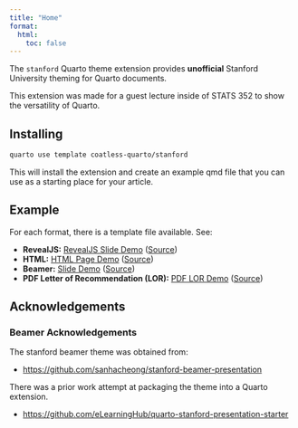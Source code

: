 ```yaml
---
title: "Home"
format: 
  html:
    toc: false
---
```


The `stanford` Quarto theme extension provides **unofficial** Stanford University theming for Quarto documents. 

:::{.callout-note}
This extension was made for a guest lecture inside of STATS 352 to show the versatility of Quarto.
:::

## Installing

```bash
quarto use template coatless-quarto/stanford
```

This will install the extension and create an example qmd file that you can use as a starting place for your article.

## Example

For each format, there is a template file available. See:

- **RevealJS:** [RevealJS Slide Demo](demos/template-revealjs.qmd) ([Source](https://quarto.thecoatlessprofessor.com/stanford/demos/template-revealjs.html))
- **HTML:** [HTML Page Demo](demos/template-html.qmd) ([Source](https://github.com/coatless-quarto/stanford/blob/main/docs/demos/template-html.qmd))
- **Beamer:** [Slide Demo](demos/template-beamer.qmd) ([Source](https://github.com/coatless-quarto/stanford/blob/main/docs/demos/template-beamer.qmd))
- **PDF Letter of Recommendation (LOR):** [PDF LOR Demo](demos/template-pdf-lor+lor.pdf) ([Source](https://github.com/coatless-quarto/stanford/blob/main/docs/demos/template-pdf-lor.qmd))

## Acknowledgements

### Beamer Acknowledgements 

The stanford beamer theme was obtained from:

- <https://github.com/sanhacheong/stanford-beamer-presentation>

There was a prior work attempt at packaging the theme into a Quarto extension. 

- <https://github.com/eLearningHub/quarto-stanford-presentation-starter>

[PDF (LOR)](demos/template-pdf-lor.qmd){style="display:none;"}